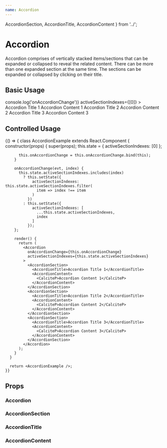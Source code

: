 ```yaml
---
name: Accordion
---
```




  AccordionSection,
  AccordionTitle,
  AccordionContent
} from '../';

# Accordion

Accordion comprises of vertically stacked items/sections that can be expanded or
collapsed to reveal the related content. There can be more than one expanded
section at the same time. The sections can be expanded or collapsed by clicking
on their title.

## Basic Usage

<Playground>
  <Accordion
    onAccordionChange={() => console.log('onAccordionChange')}
    activeSectionIndexes={[0]}
  >
    <AccordionSection>
      <AccordionTitle>Accordion Title 1</AccordionTitle>
      <AccordionContent>
        <CalciteP>Accordion Content 1</CalciteP>
      </AccordionContent>
    </AccordionSection>
    <AccordionSection>
      <AccordionTitle>Accordion Title 2</AccordionTitle>
      <AccordionContent>
        <CalciteP>Accordion Content 2</CalciteP>
      </AccordionContent>
    </AccordionSection>
    <AccordionSection>
      <AccordionTitle>Accordion Title 3</AccordionTitle>
      <AccordionContent>
        <CalciteP>Accordion Content 3</CalciteP>
      </AccordionContent>
    </AccordionSection>
  </Accordion>
</Playground>

## Controlled Usage

<Playground>
  {() => {
      class AccordionExample extends React.Component {
        constructor(props) {
          super(props);
          this.state = {
            activeSectionIndexes: [0]
          };

          this.onAccordionChange = this.onAccordionChange.bind(this);
        }

        onAccordionChange(evt, index) {
          this.state.activeSectionIndexes.includes(index)
            ? this.setState({
                activeSectionIndexes: this.state.activeSectionIndexes.filter(
                  item => index !== item
                )
              })
            : this.setState({
                activeSectionIndexes: [
                  ...this.state.activeSectionIndexes,
                  index
                ]
              });
        };

        render() {
          return (
            <Accordion
              onAccordionChange={this.onAccordionChange}
              activeSectionIndexes={this.state.activeSectionIndexes}
            >
              <AccordionSection>
                <AccordionTitle>Accordion Title 1</AccordionTitle>
                <AccordionContent>
                  <CalciteP>Accordion Content 1</CalciteP>
                </AccordionContent>
              </AccordionSection>
              <AccordionSection>
                <AccordionTitle>Accordion Title 2</AccordionTitle>
                <AccordionContent>
                  <CalciteP>Accordion Content 2</CalciteP>
                </AccordionContent>
              </AccordionSection>
              <AccordionSection>
                <AccordionTitle>Accordion Title 3</AccordionTitle>
                <AccordionContent>
                  <CalciteP>Accordion Content 3</CalciteP>
                </AccordionContent>
              </AccordionSection>
            </Accordion>
          );
        }
      }

      return <AccordionExample />;
    }}

</Playground>

## Props

### Accordion
<PropsTable of={Accordion} />

### AccordionSection
<PropsTable of={AccordionSection} />

### AccordionTitle
<PropsTable of={AccordionTitle} />

### AccordionContent
<PropsTable of={AccordionContent} />